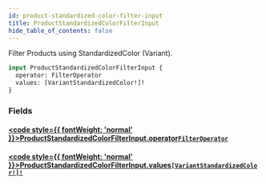 ```yaml
---
id: product-standardized-color-filter-input
title: ProductStandardizedColorFilterInput
hide_table_of_contents: false
---
```








Filter Products using StandardizedColor (Variant).

```graphql
input ProductStandardizedColorFilterInput {
  operator: FilterOperator
  values: [VariantStandardizedColor!]!
}
```


### Fields

#### [<code style={{ fontWeight: 'normal' }}>ProductStandardizedColorFilterInput.<b>operator</b></code>](#)<Bullet />[`FilterOperator`](/demand/api/graphql-admin/reference/enums/filter-operator) <Badge class="secondary" text="enum"/>
> 
> 

#### [<code style={{ fontWeight: 'normal' }}>ProductStandardizedColorFilterInput.<b>values</b></code>](#)<Bullet />[`[VariantStandardizedColor!]!`](/demand/api/graphql-admin/reference/enums/variant-standardized-color) <Badge class="secondary" text="non-null"/> <Badge class="secondary" text="enum"/>
> 
> 





